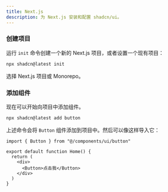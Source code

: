 ```yaml
---
title: Next.js
description: 为 Next.js 安装和配置 shadcn/ui。
---
```


<Steps>

### 创建项目

运行 `init` 命令创建一个新的 Next.js 项目，或者设置一个现有项目：

```bash
npx shadcn@latest init
```

选择 Next.js 项目或 Monorepo。

### 添加组件

现在可以开始向项目中添加组件。

```bash
npx shadcn@latest add button
```

上述命令会将 `Button` 组件添加到项目中。然后可以像这样导入它：

```tsx {1,6} showLineNumbers title="app/page.tsx"
import { Button } from "@/components/ui/button"

export default function Home() {
  return (
    <div>
      <Button>点击我</Button>
    </div>
  )
}
```

</Steps>